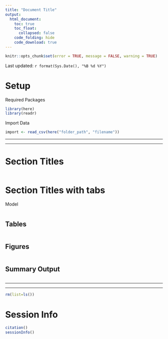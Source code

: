 ```yaml
---
title: "Document Title"
output: 
  html_document:
    toc: true
    toc_float:
      collapsed: false
    code_folding: hide
    code_download: true
---
```


```r
knitr::opts_chunk$set(error = TRUE, message = FALSE, warning = TRUE)
```

Last updated: `r format(Sys.Date(), "%B %d %Y")`

# Setup

Required Packages
```r
library(here)
library(readr)
```

Import Data
```r
import <- read_csv(here("folder_path", "filename"))
```

---

---


# Section Titles

```r

```

# Section Titles with tabs {.tabset .tabset-pills}

Model
```r

```

## Tables

```r

```


## Figures

```r

```

## Summary Output

```r

```


---

---

```r
rm(list=ls())
```


# Session Info
```r
citation()
sessionInfo()
```

